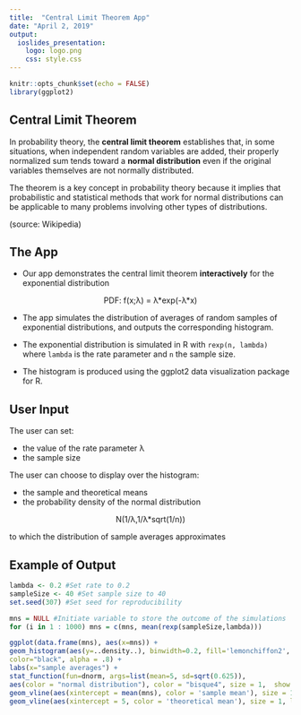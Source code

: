 ```yaml
---
title:  "Central Limit Theorem App" 
date: "April 2, 2019"
output: 
  ioslides_presentation:
    logo: logo.png
    css: style.css
---
```


```r
knitr::opts_chunk$set(echo = FALSE)
library(ggplot2)
```

## Central Limit Theorem

In probability theory, the **central limit theorem** establishes that, in some situations, when independent random variables are added, their properly normalized sum tends toward a **normal distribution** even if the original variables themselves are not normally distributed. 

The theorem is a key concept in probability theory because it implies that probabilistic and statistical methods that work for normal distributions can be applicable to many problems involving other types of distributions. 


(source: Wikipedia)



## The App

- Our app demonstrates the central limit theorem **interactively** for the exponential distribution

<p style="text-align: center;">
PDF:  f(x;λ) = λ\*exp(-λ\*x)
</p>

- The app simulates the distribution of averages of random samples of exponential distributions, 
and outputs the corresponding histogram.

- The exponential distribution is simulated in R with ```rexp(n, lambda)``` where ```lambda``` is the rate
parameter and ```n``` the sample size.

- The histogram is produced using the ggplot2 data visualization package for R.



## User Input

The user can set:

- the value of the rate parameter λ 
- the sample size 

The user can choose to display over the histogram:

- the sample and theoretical means
- the probability density of the normal distribution 

<p style="text-align: center;">
N(1/λ,1/λ*sqrt(1/n))
</p>

to which the distribution of sample averages approximates



## Example of Output

```r
lambda <- 0.2 #Set rate to 0.2
sampleSize <- 40 #Set sample size to 40
set.seed(307) #Set seed for reproducibility

mns = NULL #Initiate variable to store the outcome of the simulations
for (i in 1 : 1000) mns = c(mns, mean(rexp(sampleSize,lambda)))

ggplot(data.frame(mns), aes(x=mns)) +
geom_histogram(aes(y=..density..), binwidth=0.2, fill='lemonchiffon2',
color="black", alpha = .8) +
labs(x="sample averages") +
stat_function(fun=dnorm, args=list(mean=5, sd=sqrt(0.625)),
aes(color = "normal distribution"), color = "bisque4", size = 1,  show.legend = FALSE) + 
geom_vline(aes(xintercept = mean(mns), color = 'sample mean'), size = 1, color = 'bisque3') +
geom_vline(aes(xintercept = 5, color = 'theoretical mean'), size = 1, linetype = 'dashed', color = 'bisque4')
```

